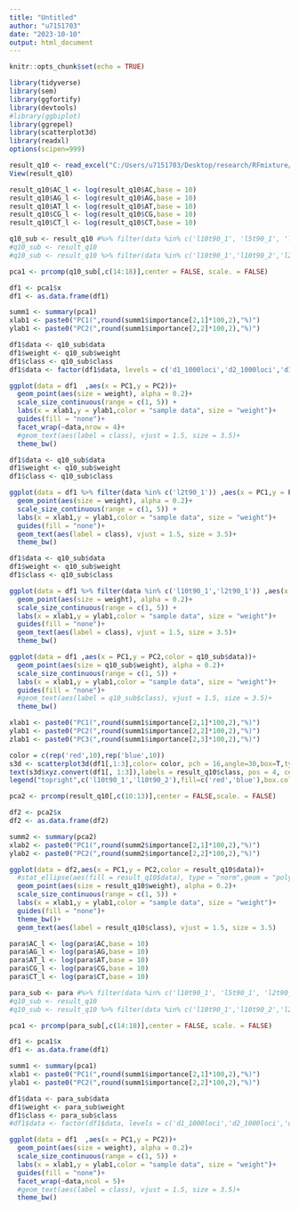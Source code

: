 ```yaml
---
title: "Untitled"
author: "u7151703"
date: "2023-10-10"
output: html_document
---
```


```r
knitr::opts_chunk$set(echo = TRUE)
```



```r
library(tidyverse)
library(sem)
library(ggfortify)
library(devtools)
#library(ggbiplot)
library(ggrepel)
library(scatterplot3d)
library(readxl)
options(scipen=999)
```

```r
result_q10 <- read_excel("C:/Users/u7151703/Desktop/research/RFmixture/data/mammal/q10_90taxa.xlsx")
View(result_q10)
```

```r
result_q10$AC_l <- log(result_q10$AC,base = 10)
result_q10$AG_l <- log(result_q10$AG,base = 10)
result_q10$AT_l <- log(result_q10$AT,base = 10)
result_q10$CG_l <- log(result_q10$CG,base = 10)
result_q10$CT_l <- log(result_q10$CT,base = 10)
```

```r
q10_sub <- result_q10 #%>% filter(data %in% c('l10t90_1', 'l5t90_1', 'l2t90_1', 'l1t90_1','l10t90_2', 'l5t90_2', 'l2t90_2', 'l1t90_2'))
#q10_sub <- result_q10
#q10_sub <- result_q10 %>% filter(data %in% c('l10t90_1','l10t90_2','l2t90_1','l2t90_2'))

pca1 <- prcomp(q10_sub[,c(14:18)],center = FALSE, scale. = FALSE)

df1 <- pca1$x 
df1 <- as.data.frame(df1) 

summ1 <- summary(pca1)
xlab1 <- paste0("PC1(",round(summ1$importance[2,1]*100,2),"%)")
ylab1 <- paste0("PC2(",round(summ1$importance[2,2]*100,2),"%)")
```

```r
df1$data <- q10_sub$data
df1$weight <- q10_sub$weight
df1$class <- q10_sub$class
df1$data <- factor(df1$data, levels = c('d1_1000loci','d2_1000loci','d1_500loci','d2_500loci','d1_200loci','d2_200loci','d1_100loci','d2_100loci'))

ggplot(data = df1  ,aes(x = PC1,y = PC2))+
  geom_point(aes(size = weight), alpha = 0.2)+
  scale_size_continuous(range = c(1, 5)) +
  labs(x = xlab1,y = ylab1,color = "sample data", size = "weight")+
  guides(fill = "none")+
  facet_wrap(~data,nrow = 4)+
  #geom_text(aes(label = class), vjust = 1.5, size = 3.5)+
  theme_bw()
```

```r
df1$data <- q10_sub$data
df1$weight <- q10_sub$weight
df1$class <- q10_sub$class

ggplot(data = df1 %>% filter(data %in% c('l2t90_1')) ,aes(x = PC1,y = PC2,color = data))+
  geom_point(aes(size = weight), alpha = 0.2)+
  scale_size_continuous(range = c(1, 5)) +
  labs(x = xlab1,y = ylab1,color = "sample data", size = "weight")+
  guides(fill = "none")+
  geom_text(aes(label = class), vjust = 1.5, size = 3.5)+
  theme_bw()
```


```r
df1$data <- q10_sub$data
df1$weight <- q10_sub$weight
df1$class <- q10_sub$class

ggplot(data = df1 %>% filter(data %in% c('l10t90_1','l2t90_1')) ,aes(x = PC1,y = PC2,color = data))+
  geom_point(aes(size = weight), alpha = 0.2)+
  scale_size_continuous(range = c(1, 5)) +
  labs(x = xlab1,y = ylab1,color = "sample data", size = "weight")+
  guides(fill = "none")+
  geom_text(aes(label = class), vjust = 1.5, size = 3.5)+
  theme_bw()
```

```r
ggplot(data = df1 ,aes(x = PC1,y = PC2,color = q10_sub$data))+
  geom_point(aes(size = q10_sub$weight), alpha = 0.2)+
  scale_size_continuous(range = c(1, 5)) +
  labs(x = xlab1,y = ylab1,color = "sample data", size = "weight")+
  guides(fill = "none")+
  #geom_text(aes(label = q10_sub$class), vjust = 1.5, size = 3.5)+ 
  theme_bw() 
```


```r
xlab1 <- paste0("PC1(",round(summ1$importance[2,1]*100,2),"%)")
ylab1 <- paste0("PC2(",round(summ1$importance[2,2]*100,2),"%)")
zlab1 <- paste0("PC3(",round(summ1$importance[2,3]*100,2),"%)")

color = c(rep('red',10),rep('blue',10))
s3d <- scatterplot3d(df1[,1:3],color= color, pch = 16,angle=30,box=T,type="p",lty.hide=2,lty.grid = 2,xlab = xlab1, ylab = ylab1, zlab = zlab1)
text(s3d$xyz.convert(df1[, 1:3]),labels = result_q10$class, pos = 4, cex = 0.8, col = color)
legend("topright",c('l10t90_1','l10t90_2'),fill=c('red','blue'),box.col=NA)
```



```r
pca2 <- prcomp(result_q10[,c(10:13)],center = FALSE,scale. = FALSE)
```

```r
df2 <- pca2$x 
df2 <- as.data.frame(df2) 

summ2 <- summary(pca2)
xlab2 <- paste0("PC1(",round(summ2$importance[2,1]*100,2),"%)")
ylab2 <- paste0("PC2(",round(summ2$importance[2,2]*100,2),"%)")
```

```r
ggplot(data = df2,aes(x = PC1,y = PC2,color = result_q10$data))+
  #stat_ellipse(aes(fill = result_q10$data), type = "norm",geom = "polygon",alpha = 0.25,color = NA)+ 
  geom_point(aes(size = result_q10$weight), alpha = 0.2)+
  scale_size_continuous(range = c(1, 5)) +
  labs(x = xlab1,y = ylab1,color = "sample data", size = "weight")+
  guides(fill = "none")+
  theme_bw()+
  geom_text(aes(label = result_q10$class), vjust = 1.5, size = 3.5) 
```

```r
para$AC_l <- log(para$AC,base = 10)
para$AG_l <- log(para$AG,base = 10)
para$AT_l <- log(para$AT,base = 10)
para$CG_l <- log(para$CG,base = 10)
para$CT_l <- log(para$CT,base = 10)
```

```r
para_sub <- para #%>% filter(data %in% c('l10t90_1', 'l5t90_1', 'l2t90_1', 'l1t90_1','l10t90_2', 'l5t90_2', 'l2t90_2', 'l1t90_2'))
#q10_sub <- result_q10
#q10_sub <- result_q10 %>% filter(data %in% c('l10t90_1','l10t90_2','l2t90_1','l2t90_2'))

pca1 <- prcomp(para_sub[,c(14:18)],center = FALSE, scale. = FALSE)

df1 <- pca1$x 
df1 <- as.data.frame(df1) 

summ1 <- summary(pca1)
xlab1 <- paste0("PC1(",round(summ1$importance[2,1]*100,2),"%)")
ylab1 <- paste0("PC2(",round(summ1$importance[2,2]*100,2),"%)")
```

```r
df1$data <- para_sub$data
df1$weight <- para_sub$weight
df1$class <- para_sub$class
#df1$data <- factor(df1$data, levels = c('d1_1000loci','d2_1000loci','d1_500loci','d2_500loci','d1_200loci','d2_200loci','d1_100loci','d2_100loci'))

ggplot(data = df1  ,aes(x = PC1,y = PC2))+
  geom_point(aes(size = weight), alpha = 0.2)+
  scale_size_continuous(range = c(1, 5)) +
  labs(x = xlab1,y = ylab1,color = "sample data", size = "weight")+
  guides(fill = "none")+
  facet_wrap(~data,ncol = 5)+
  #geom_text(aes(label = class), vjust = 1.5, size = 3.5)+
  theme_bw()
```


